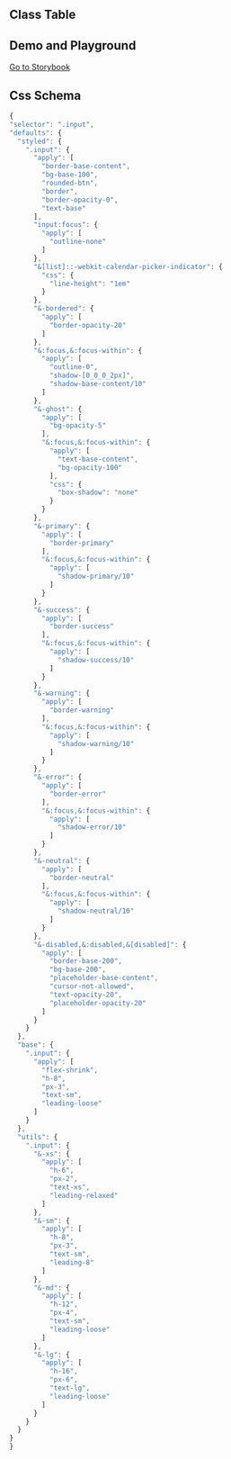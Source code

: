 
## Class Table

<CssTable name="input" />

## Demo and Playground

[Go to Storybook](https://icestack-storybook.vercel.app/?path=/docs/data-entry-input--docs)

## Css Schema

```js
{
"selector": ".input",
"defaults": {
  "styled": {
    ".input": {
      "apply": [
        "border-base-content",
        "bg-base-100",
        "rounded-btn",
        "border",
        "border-opacity-0",
        "text-base"
      ],
      "input:focus": {
        "apply": [
          "outline-none"
        ]
      },
      "&[list]::-webkit-calendar-picker-indicator": {
        "css": {
          "line-height": "1em"
        }
      },
      "&-bordered": {
        "apply": [
          "border-opacity-20"
        ]
      },
      "&:focus,&:focus-within": {
        "apply": [
          "outline-0",
          "shadow-[0_0_0_2px]",
          "shadow-base-content/10"
        ]
      },
      "&-ghost": {
        "apply": [
          "bg-opacity-5"
        ],
        "&:focus,&:focus-within": {
          "apply": [
            "text-base-content",
            "bg-opacity-100"
          ],
          "css": {
            "box-shadow": "none"
          }
        }
      },
      "&-primary": {
        "apply": [
          "border-primary"
        ],
        "&:focus,&:focus-within": {
          "apply": [
            "shadow-primary/10"
          ]
        }
      },
      "&-success": {
        "apply": [
          "border-success"
        ],
        "&:focus,&:focus-within": {
          "apply": [
            "shadow-success/10"
          ]
        }
      },
      "&-warning": {
        "apply": [
          "border-warning"
        ],
        "&:focus,&:focus-within": {
          "apply": [
            "shadow-warning/10"
          ]
        }
      },
      "&-error": {
        "apply": [
          "border-error"
        ],
        "&:focus,&:focus-within": {
          "apply": [
            "shadow-error/10"
          ]
        }
      },
      "&-neutral": {
        "apply": [
          "border-neutral"
        ],
        "&:focus,&:focus-within": {
          "apply": [
            "shadow-neutral/10"
          ]
        }
      },
      "&-disabled,&:disabled,&[disabled]": {
        "apply": [
          "border-base-200",
          "bg-base-200",
          "placeholder-base-content",
          "cursor-not-allowed",
          "text-opacity-20",
          "placeholder-opacity-20"
        ]
      }
    }
  },
  "base": {
    ".input": {
      "apply": [
        "flex-shrink",
        "h-8",
        "px-3",
        "text-sm",
        "leading-loose"
      ]
    }
  },
  "utils": {
    ".input": {
      "&-xs": {
        "apply": [
          "h-6",
          "px-2",
          "text-xs",
          "leading-relaxed"
        ]
      },
      "&-sm": {
        "apply": [
          "h-8",
          "px-3",
          "text-sm",
          "leading-8"
        ]
      },
      "&-md": {
        "apply": [
          "h-12",
          "px-4",
          "text-sm",
          "leading-loose"
        ]
      },
      "&-lg": {
        "apply": [
          "h-16",
          "px-6",
          "text-lg",
          "leading-loose"
        ]
      }
    }
  }
}
}
```